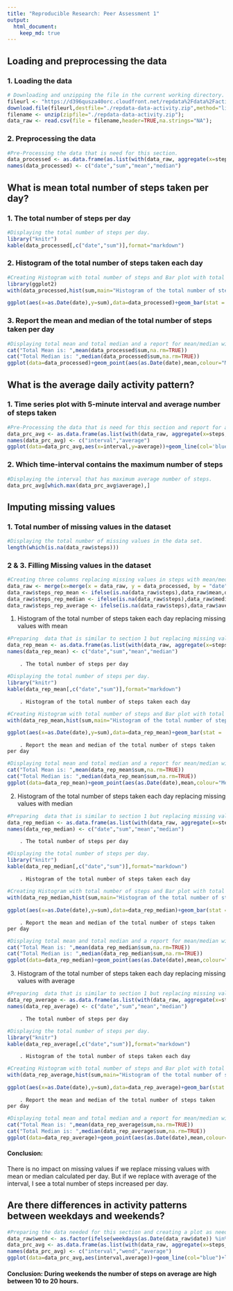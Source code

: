 ```yaml
---
title: "Reproducible Research: Peer Assessment 1"
output: 
  html_document:
    keep_md: true
---
```



## Loading and preprocessing the data

### 1. Loading the data
```r
# Downloading and unzipping the file in the current working directory.
fileurl <- "https://d396qusza40orc.cloudfront.net/repdata%2Fdata%2Factivity.zip";
download.file(fileurl,destfile="./repdata-data-activity.zip",method="libcurl");
filename <- unzip(zipfile="./repdata-data-activity.zip");
data_raw <- read.csv(file = filename,header=TRUE,na.strings="NA");
```

### 2. Preprocessing the data
```r
#Pre-Processing the data that is need for this section.
data_processed <- as.data.frame(as.list(with(data_raw, aggregate(x=steps,by=list(date), function(x) {c(Sum=sum(x,na.rm=TRUE),Mean=mean(x,na.rm=TRUE),Median=median(x[x>0],na.rm=TRUE))}))))
names(data_processed) <- c("date","sum","mean","median") 
```

## What is mean total number of steps taken per day?

### 1. The total number of steps per day
```r
#Displaying the total number of steps per day.
library("knitr")
kable(data_processed[,c("date","sum")],format="markdown")
```

### 2. Histogram of the total number of steps taken each day
```r
#Creating Histogram with total number of steps and Bar plot with total number of steps per day.
library(ggplot2)
with(data_processed,hist(sum,main="Histogram of the total number of steps taken each day",xlab="steps"))

ggplot(aes(x=as.Date(date),y=sum),data=data_processed)+geom_bar(stat = 'identity', position = 'dodge')+scale_x_date(breaks = '1 day')+theme(axis.text.x = element_text(angle = 90, vjust = 1))+labs(list(title = 'Bar chart of the total number of steps taken each day', x = 'Date', y = 'Steps'))
```

### 3. Report the mean and median of the total number of steps taken per day
```r
#Displaying total mean and total median and a report for mean/median with date.
cat("Total Mean is: ",mean(data_processed$sum,na.rm=TRUE))
cat("Total Median is: ",median(data_processed$sum,na.rm=TRUE))
ggplot(data=data_processed)+geom_point(aes(as.Date(date),mean,colour="Mean"),na.rm=TRUE)+geom_point(aes(as.Date(date),median,colour="Median"),na.rm=TRUE)+scale_x_date(breaks = '1 day')+theme(axis.text.x = element_text(angle = 90, vjust = 1))+scale_fill_discrete(labels=c("trt1","ctrl"))+labs(list(title = 'Mean and Median of the total number of steps taken per day', x = ('Date'), y = 'Values',colour="Legend"))
```

## What is the average daily activity pattern?

### 1. Time series plot with 5-minute interval and average number of steps taken
```r
#Pre-Processing the data that is need for this section and report for average number of steps per interval.
data_prc_avg <- as.data.frame(as.list(with(data_raw, aggregate(x=steps,by=list(interval), function(x) {c(Mean=mean(x,na.rm=TRUE))}))))
names(data_prc_avg) <- c("interval","average")
ggplot(data=data_prc_avg,aes(x=interval,y=average))+geom_line(col='blue')+labs(list(title = 'Average number of steps per interval', x = 'Interval', y = 'Average number of steps'))
```

### 2. Which time-interval contains the maximum number of steps
```r
#Displaying the interval that has maximum average number of steps.
data_prc_avg[which.max(data_prc_avg$average),]
```

## Imputing missing values

### 1. Total number of missing values in the dataset

```r
#Displaying the total number of missing values in the data set.
length(which(is.na(data_raw$steps)))
```

### 2 & 3. Filling Missing values in the dataset
```r
#Creating three columns replacing missing values in steps with mean/median/average that is calculated previously.
data_raw <- merge(x=merge(x = data_raw, y = data_processed, by = "date", all = TRUE),y=data_prc_avg,by="interval",all=TRUE)
data_raw$steps_rep_mean <- ifelse(is.na(data_raw$steps),data_raw$mean,data_raw$steps)
data_raw$steps_rep_median <- ifelse(is.na(data_raw$steps),data_raw$median,data_raw$steps)
data_raw$steps_rep_average <- ifelse(is.na(data_raw$steps),data_raw$average,data_raw$steps)
```

1. Histogram of the total number of steps taken each day replacing missing values with mean
```r
#Preparing  data that is similar to section 1 but replacing missing values in steps with mean for that day.
data_rep_mean <- as.data.frame(as.list(with(data_raw, aggregate(x=steps_rep_mean,by=list(date), function(x) {c(Sum=sum(x,na.rm=TRUE),Mean=mean(x,na.rm=TRUE),Median=median(x[x>0],na.rm=TRUE))}))))
names(data_rep_mean) <- c("date","sum","mean","median") 
```

        . The total number of steps per day
```r
#Displaying the total number of steps per day.
library("knitr")
kable(data_rep_mean[,c("date","sum")],format="markdown")
```


        . Histogram of the total number of steps taken each day 
```r
#Creating Histogram with total number of steps and Bar plot with total number of steps per day.
with(data_rep_mean,hist(sum,main="Histogram of the total number of steps taken each day \n replacing missing values with mean for that day",xlab="steps"))

ggplot(aes(x=as.Date(date),y=sum),data=data_rep_mean)+geom_bar(stat = 'identity', position = 'dodge')+scale_x_date(breaks = '1 day')+theme(axis.text.x = element_text(angle = 90, vjust = 1))+labs(list(title = 'Bar chart of the total number of steps taken each day \n replacing missing values with mean for that day', x = 'Date', y = 'Steps'))
```

        . Report the mean and median of the total number of steps taken per day
```r
#Displaying total mean and total median and a report for mean/median with date.
cat("Total Mean is: ",mean(data_rep_mean$sum,na.rm=TRUE))
cat("Total Median is: ",median(data_rep_mean$sum,na.rm=TRUE))
ggplot(data=data_rep_mean)+geom_point(aes(as.Date(date),mean,colour="Mean"),na.rm=TRUE)+geom_point(aes(as.Date(date),median,colour="Median"),na.rm=TRUE)+scale_x_date(breaks = '1 day')+theme(axis.text.x = element_text(angle = 90, vjust = 1))+scale_fill_discrete(labels=c("trt1","ctrl"))+labs(list(title = 'Mean and Median of the total number of steps taken per day \n replacing missing values with mean for that day', x = ('Date'), y = 'Values',colour="Legend"))
```

2. Histogram of the total number of steps taken each day replacing missing values with median
```r
#Preparing  data that is similar to section 1 but replacing missing values in steps with median for that day.
data_rep_median <- as.data.frame(as.list(with(data_raw, aggregate(x=steps_rep_median,by=list(date), function(x) {c(Sum=sum(x,na.rm=TRUE),Mean=mean(x,na.rm=TRUE),Median=median(x[x>0],na.rm=TRUE))}))))
names(data_rep_median) <- c("date","sum","mean","median") 
```

        . The total number of steps per day
```r
#Displaying the total number of steps per day.
library("knitr")
kable(data_rep_median[,c("date","sum")],format="markdown")
```


        . Histogram of the total number of steps taken each day 
```r
#Creating Histogram with total number of steps and Bar plot with total number of steps per day.
with(data_rep_median,hist(sum,main="Histogram of the total number of steps taken each day \n replacing missing values with median for that day",xlab="steps"))

ggplot(aes(x=as.Date(date),y=sum),data=data_rep_median)+geom_bar(stat = 'identity', position = 'dodge')+scale_x_date(breaks = '1 day')+theme(axis.text.x = element_text(angle = 90, vjust = 1))+labs(list(title = 'Bar chart of the total number of steps taken each day \n replacing missing values with median for that day', x = 'Date', y = 'Steps'))
```

        . Report the mean and median of the total number of steps taken per day
```r
#Displaying total mean and total median and a report for mean/median with date.
cat("Total Mean is: ",mean(data_rep_median$sum,na.rm=TRUE))
cat("Total Median is: ",median(data_rep_median$sum,na.rm=TRUE))
ggplot(data=data_rep_median)+geom_point(aes(as.Date(date),mean,colour="Mean"),na.rm=TRUE)+geom_point(aes(as.Date(date),median,colour="Median"),na.rm=TRUE)+scale_x_date(breaks = '1 day')+theme(axis.text.x = element_text(angle = 90, vjust = 1))+scale_fill_discrete(labels=c("trt1","ctrl"))+labs(list(title = 'Mean and Median of the total number of steps taken per day \n replacing missing values with median for that day', x = ('Date'), y = 'Values',colour="Legend"))
```

3. Histogram of the total number of steps taken each day replacing missing values with average
```r
#Preparing  data that is similar to section 1 but replacing missing values in steps with average for that interval.
data_rep_average <- as.data.frame(as.list(with(data_raw, aggregate(x=steps_rep_average,by=list(date), function(x) {c(Sum=sum(x,na.rm=TRUE),Mean=mean(x,na.rm=TRUE),Median=median(x[x>0],na.rm=TRUE))}))))
names(data_rep_average) <- c("date","sum","mean","median") 
```

        . The total number of steps per day        
```r
#Displaying the total number of steps per day.
library("knitr") 
kable(data_rep_average[,c("date","sum")],format="markdown") 
```


        . Histogram of the total number of steps taken each day 
```r
#Creating Histogram with total number of steps and Bar plot with total number of steps per day.
with(data_rep_average,hist(sum,main="Histogram of the total number of steps taken each day \n replacing missing values with average for that interval",xlab="steps"))

ggplot(aes(x=as.Date(date),y=sum),data=data_rep_average)+geom_bar(stat = 'identity', position = 'dodge')+scale_x_date(breaks = '1 day')+theme(axis.text.x = element_text(angle = 90, vjust = 1))+labs(list(title = 'Bar chart of the total number of steps taken each day \n replacing missing values with average for that interval', x = 'Date', y = 'Steps'))
```

        . Report the mean and median of the total number of steps taken per day
```r
#Displaying total mean and total median and a report for mean/median with date.
cat("Total Mean is: ",mean(data_rep_average$sum,na.rm=TRUE))
cat("Total Median is: ",median(data_rep_average$sum,na.rm=TRUE))
ggplot(data=data_rep_average)+geom_point(aes(as.Date(date),mean,colour="Mean"),na.rm=TRUE)+geom_point(aes(as.Date(date),median,colour="Median"),na.rm=TRUE)+scale_x_date(breaks = '1 day')+theme(axis.text.x = element_text(angle = 90, vjust = 1))+scale_fill_discrete(labels=c("trt1","ctrl"))+labs(list(title = 'Mean and Median of the total number of steps taken per day \n replacing missing values with average for that interval', x = ('Date'), y = 'Values',colour="Legend"))
```

#### Conclusion: 
There is no impact on missing values if we replace missing values with mean or median calculated per day. But if we replace with average of the interval, I see a total number of steps increased per day. 

## Are there differences in activity patterns between weekdays and weekends?
```r
#Preparing the data needed for this section and creating a plot as needed.
data_raw$wend <- as.factor(ifelse(weekdays(as.Date(data_raw$date)) %in% c("Saturday","Sunday"), "Weekend", "Weekday"))
data_prc_avg <- as.data.frame(as.list(with(data_raw, aggregate(x=steps_rep_average,by=list(interval,wend), function(x) {c(Mean=mean(x,na.rm=TRUE))}))))
names(data_prc_avg) <- c("interval","wend","average")
ggplot(data=data_prc_avg,aes(interval,average))+geom_line(col="blue")+labs(list(title = 'Comparision between weekday and weekend', x = 'Interval', y = 'Number of steps'))+facet_grid(wend ~ .)
```

#### Conclusion: During weekends the number of steps on average are high between 10 to 20 hours.
